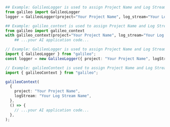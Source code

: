 ```python Python
## Example: GalileoLogger is used to assign Project Name and Log Stream name
from galileo import GalileoLogger
logger = GalileoLogger(project="Your Project Name", log_stream="Your Log Stream Name")

## Example: galileo_context is used to assign Project Name and Log Stream name
from galileo import galileo_context
with galileo_context(project="Your Project Name", log_stream="Your Log Stream Name"):
    ## ...your AI application code...
```

```typescript Typescript
// Example: GalileoLogger is used to assign Project Name and Log Stream name
import { GalileoLogger } from "galileo";
const logger = new GalileoLogger({ project: "Your Project Name", logStream: "Your Log Stream Name" });

// Example: galileoContext is used to assign Project Name and Log Stream name
import { galileoContext } from "galileo";

galileoContext(
  {
    project: "Your Project Name",
    logStream: "Your Log Stream Name",
  },
  () => {
    // ...your AI application code...
  },
);
```
